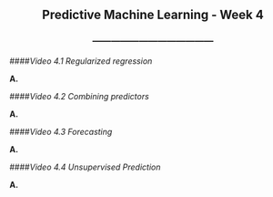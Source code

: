 <center> <h2>Predictive Machine Learning - Week 4</h2> </center>
<center> <h3>---------------------------------------</h3> </center>

####*Video 4.1 Regularized regression*

**A. **

####*Video 4.2 Combining predictors*

**A. **

####*Video 4.3 Forecasting*

**A. **

####*Video 4.4 Unsupervised Prediction*

**A. **